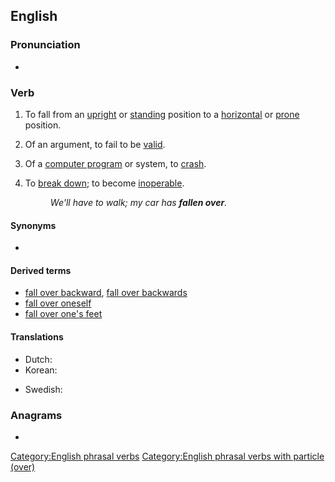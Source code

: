 ==English==

===Pronunciation===
* {{audio|en-au-fall over.ogg|Audio (AU)|lang=en}}

===Verb===
{{en-verb|falls over|falling over|fell over|fallen over}}

# {{lb|en|intransitive|idiomatic}} To fall from an [[upright]] or [[standing]] position to a [[horizontal]] or [[prone]] position.
# {{lb|en|intransitive|idiomatic}} Of an argument, to fail to be [[valid]].
# {{lb|en|intransitive|idiomatic|informal|computing}} Of a [[computer program]] or system, to [[crash]].
# {{lb|en|intransitive|idiomatic|informal|South Africa}} To [[break down]]; to become [[inoperable]].
#: ''We'll have to walk; my car has '''fallen over'''.''

====Synonyms====
* {{sense|fall to a horizontal position}} {{l|en|topple}}

====Derived terms====
* [[fall over backward]], [[fall over backwards]]
* [[fall over oneself]]
* [[fall over one's feet]]

====Translations====
{{trans-top|fall from an upright position to a horizontal position}}
* Dutch: {{t+|nl|omvallen}}
* Korean: {{t+|ko|넘어지다}}
{{trans-mid}}
* Swedish: {{t|sv|falla omkull}}
{{trans-bottom}}

===Anagrams===
* {{anagrams|en|a=aefllorv|overfall}}

[[Category:English phrasal verbs]]
[[Category:English phrasal verbs with particle (over)]]